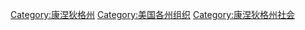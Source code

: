[[Category:康涅狄格州|Category:康涅狄格州]]
[[Category:美国各州组织|Category:美国各州组织]]
[[Category:康涅狄格州社会|Category:康涅狄格州社会]]